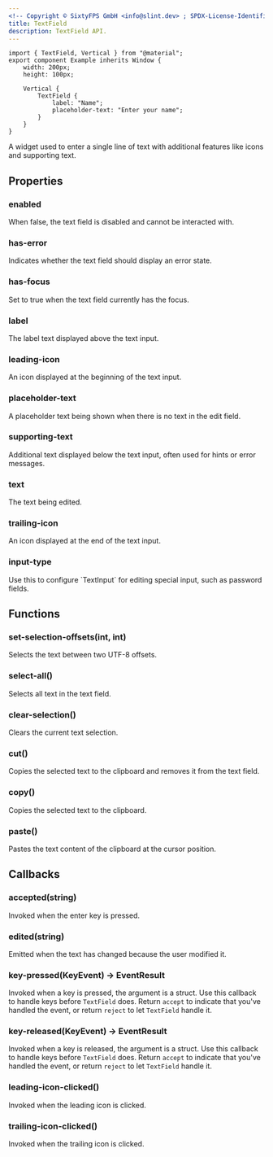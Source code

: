 ```yaml
---
<!-- Copyright © SixtyFPS GmbH <info@slint.dev> ; SPDX-License-Identifier: MIT -->
title: TextField
description: TextField API.
---
```



<CodeSnippetMD imagePath="/src/assets/generated/textfield.png" scale="3" imageWidth="200" imageHeight="200" imageAlt='TextField example'>

```slint playground
import { TextField, Vertical } from "@material";
export component Example inherits Window {
    width: 200px;
    height: 100px;

    Vertical {
        TextField {
            label: "Name";
            placeholder-text: "Enter your name";
        }
    }
}
```
</CodeSnippetMD>

A widget used to enter a single line of text with additional features like icons and supporting text.

## Properties

### enabled
<SlintProperty propName="enabled" typeName="bool" defaultValue="true">
When false, the text field is disabled and cannot be interacted with.
</SlintProperty>

### has-error
<SlintProperty propName="has-error" typeName="bool">
Indicates whether the text field should display an error state.
</SlintProperty>

### has-focus
<SlintProperty propName="has-focus" typeName="bool" propertyVisibility="out">
Set to true when the text field currently has the focus.
</SlintProperty>

### label
<SlintProperty propName="label" typeName="string">
The label text displayed above the text input.
</SlintProperty>

### leading-icon
<SlintProperty propName="leading-icon" typeName="image">
An icon displayed at the beginning of the text input.
</SlintProperty>

### placeholder-text
<SlintProperty propName="placeholder-text" typeName="string">
A placeholder text being shown when there is no text in the edit field.
</SlintProperty>

### supporting-text
<SlintProperty propName="supporting-text" typeName="string">
Additional text displayed below the text input, often used for hints or error messages.
</SlintProperty>

### text
<SlintProperty propName="text" typeName="string" propertyVisibility="in-out">
The text being edited.
</SlintProperty>

### trailing-icon
<SlintProperty propName="trailing-icon" typeName="image">
An icon displayed at the end of the text input.
</SlintProperty>

### input-type
<SlintProperty propName="input-type" typeName="enum" enumName="InputType" defaultValue="text">
 Use this to configure `TextInput` for editing special input, such as password fields.
</SlintProperty>

## Functions

### set-selection-offsets(int, int)
Selects the text between two UTF-8 offsets.

### select-all()
Selects all text in the text field.

### clear-selection()
Clears the current text selection.

### cut()
Copies the selected text to the clipboard and removes it from the text field.

### copy()
Copies the selected text to the clipboard.

### paste()
Pastes the text content of the clipboard at the cursor position.

## Callbacks

### accepted(string)
Invoked when the enter key is pressed.

### edited(string)
Emitted when the text has changed because the user modified it.

### key-pressed(KeyEvent) -> EventResult
Invoked when a key is pressed, the argument is a <Link type="KeyEvent" /> struct. Use this callback to handle keys before `TextField` does. Return `accept` to indicate that you've handled the event, or return `reject` to let `TextField` handle it.

### key-released(KeyEvent) -> EventResult
Invoked when a key is released, the argument is a <Link type="KeyEvent" /> struct. Use this callback to handle keys before `TextField` does. Return `accept` to indicate that you've handled the event, or return `reject` to let `TextField` handle it.

### leading-icon-clicked()
Invoked when the leading icon is clicked.

### trailing-icon-clicked()
Invoked when the trailing icon is clicked.
